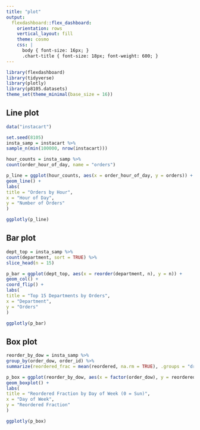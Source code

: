 ```yaml
---
title: "plot"
output: 
  flexdashboard::flex_dashboard:
    orientation: rows
    vertical_layout: fill
    theme: cosmo
    css: |
      body { font-size: 16px; }
      .chart-title { font-size: 18px; font-weight: 600; }
---
```


```r
library(flexdashboard)
library(tidyverse)
library(plotly)
library(p8105.datasets)
theme_set(theme_minimal(base_size = 16))
```

## Line plot
```r
data("instacart")

set.seed(8105)
insta_samp = instacart %>%
sample_n(min(100000, nrow(instacart)))

hour_counts = insta_samp %>%
count(order_hour_of_day, name = "orders")

p_line = ggplot(hour_counts, aes(x = order_hour_of_day, y = orders)) +
geom_line() +
labs(
title = "Orders by Hour",
x = "Hour of Day",
y = "Number of Orders"
)

ggplotly(p_line)

```

## Bar plot
```r
dept_top = insta_samp %>%
count(department, sort = TRUE) %>%
slice_head(n = 15)

p_bar = ggplot(dept_top, aes(x = reorder(department, n), y = n)) +
geom_col() +
coord_flip() +
labs(
title = "Top 15 Departments by Orders",
x = "Department",
y = "Orders"
)

ggplotly(p_bar)
```

## Box plot
```r
reorder_by_dow = insta_samp %>%
group_by(order_dow, order_id) %>%
summarize(reordered_frac = mean(reordered, na.rm = TRUE), .groups = "drop")

p_box = ggplot(reorder_by_dow, aes(x = factor(order_dow), y = reordered_frac)) +
geom_boxplot() +
labs(
title = "Reordered Fraction by Day of Week (0 = Sun)",
x = "Day of Week",
y = "Reordered Fraction"
)

ggplotly(p_box)
```

